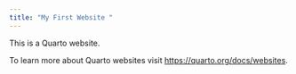 ```yaml
---
title: "My First Website "
---
```


This is a Quarto website.

To learn more about Quarto websites visit <https://quarto.org/docs/websites>.
